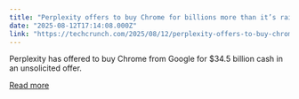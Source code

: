 ```yaml
---
title: "Perplexity offers to buy Chrome for billions more than it’s raised"
date: "2025-08-12T17:14:08.000Z"
link: "https://techcrunch.com/2025/08/12/perplexity-offers-to-buy-chrome-for-billions-more-than-its-raised/"
---
```


Perplexity has offered to buy Chrome from Google for $34.5 billion cash in an unsolicited offer.

[Read more](https://techcrunch.com/2025/08/12/perplexity-offers-to-buy-chrome-for-billions-more-than-its-raised/)
